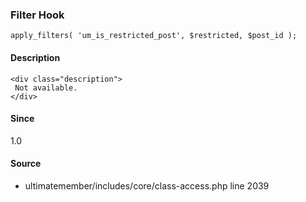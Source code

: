 
### Filter Hook    
    
```
apply_filters( 'um_is_restricted_post', $restricted, $post_id );
```

#### Description
    <div class="description">
     Not available.
    </div>

#### Since
<div class="description">
1.0
</div>

#### Source
  - <Link href="/developer/files/includes-core-class-access#source-view.2039">ultimatemember/includes/core/class-access.php</Link> <Link href="/developer/files/includes-core-class-access#source-view.2039">line 2039</Link>

